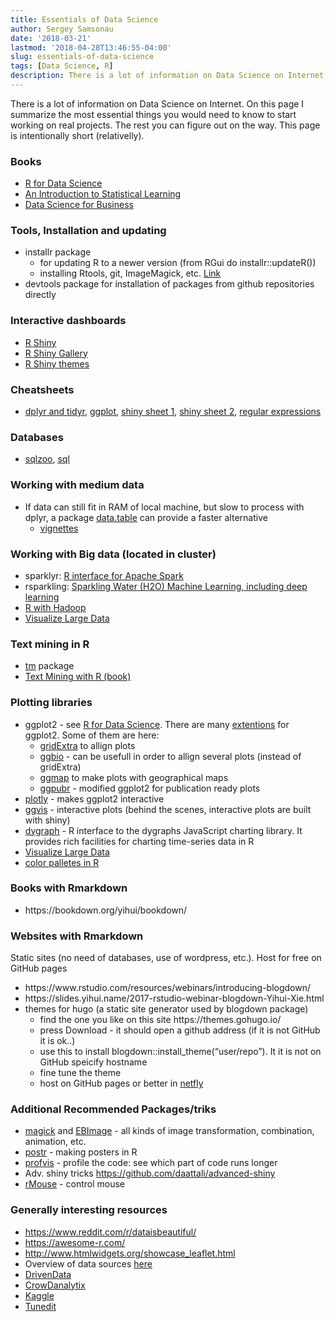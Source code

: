 ```yaml
---
title: Essentials of Data Science
author: Sergey Samsonau
date: '2018-03-21'
lastmod: '2018-04-28T13:46:55-04:00'
slug: essentials-of-data-science
tags: [Data Science, R]
description: There is a lot of information on Data Science on Internet. On this page I summarize the most essential things you would need to know to start working on real projects. The rest you can figure out on the way. This page is intentionally short (relativelly).
---
```


There is a lot of information on Data Science on Internet. On this page I summarize the most essential things you would need to know to start working on real projects. The rest you can figure out on the way. This page is intentionally short (relativelly).

### Books

* [R for Data Science](http://r4ds.had.co.nz/)
* [An Introduction to Statistical Learning](http://www-bcf.usc.edu/~gareth/ISL/)
* [Data Science for Business](http://shop.oreilly.com/product/0636920028918.do)

### Tools, Installation and updating

* installr package 
    * for updating R to a newer version (from RGui do installr::updateR())
    * installing Rtools, git, ImageMagick, etc. [Link](https://cran.r-project.org/web/packages/installr/installr.pdf)

* devtools package for installation of packages from github repositories directly	
	
### Interactive dashboards

* [R Shiny](https://shiny.rstudio.com/)
* [R Shiny Gallery](https://shiny.rstudio.com/gallery/)
* [R Shiny themes](https://rstudio.github.io/shinythemes/)

### Cheatsheets

* [dplyr and tidyr](https://www.rstudio.com/wp-content/uploads/2015/02/data-wrangling-cheatsheet.pdf), [ggplot](https://www.rstudio.com/wp-content/uploads/2015/03/ggplot2-cheatsheet.pdf), 
[shiny sheet 1](http://shiny.rstudio.com/images/shiny-cheatsheet.pdf), [shiny sheet 2](https://www.rstudio.com/wp-content/uploads/2015/02/shiny-cheatsheet.pdf),
[regular expressions](https://www.rstudio.com/wp-content/uploads/2016/09/RegExCheatsheet.pdf)

### Databases
* [sqlzoo](SQLZOO), [sql](https://db.rstudio.com/dplyr/)

### Working with medium data
* If data can still fit in RAM of local machine, but slow to process with dplyr, a package  [data.table](https://s3.amazonaws.com/assets.datacamp.com/img/blog/data+table+cheat+sheet.pdf) can provide a faster alternative
    * [vignettes](https://cran.r-project.org/web/packages/data.table/vignettes/)

### Working with Big data (located in cluster)
* sparklyr: [R interface for Apache Spark](http://spark.rstudio.com/index.html) 
* rsparkling: [Sparkling Water (H2O) Machine Learning, including deep learning](http://spark.rstudio.com/h2o.html)
* [R with Hadoop](http://blog.revolutionanalytics.com/2015/06/using-hadoop-with-r-it-depends.html)
* [Visualize Large Data](http://spark.rstudio.com/taxiDemoH2O.nb.html#visualize) 

### Text mining in R

* [tm](https://cran.r-project.org/web/packages/tm/vignettes/tm.pdf) package
* [Text Mining with R (book)](https://www.tidytextmining.com/)

### Plotting libraries

* ggplot2 - see [R for Data Science](http://r4ds.had.co.nz/). 
There are many [extentions](https://www.ggplot2-exts.org/) for ggplot2. Some of them are here:
    - [gridExtra](https://cran.r-project.org/web/packages/gridExtra/vignettes/arrangeGrob.html) to allign plots
    - [ggbio](https://www.bioconductor.org/packages/release/bioc/html/ggbio.html) - can be usefull in order to allign several plots (instead of gridExtra) 
    - [ggmap](https://github.com/dkahle/ggmap) to make plots with geographical maps
    - [ggpubr](http://www.sthda.com/english/wiki/ggpubr-r-package-ggplot2-based-publication-ready-plots#at_pco=smlwn-1.0&at_si=58e452e3ade9d20c&at_ab=per-2&at_pos=0&at_tot=1) - modified ggplot2 for publication ready plots
* [plotly](https://plot.ly/ggplot2/) - makes ggplot2 interactive
* [ggvis](http://ggvis.rstudio.com/0.1/ggvis-basics.html) - interactive plots (behind the scenes, interactive plots are built with shiny)
* [dygraph](https://rstudio.github.io/dygraphs/) - R interface to the dygraphs JavaScript charting library. It provides rich facilities for charting time-series data in R
* [Visualize Large Data](http://spark.rstudio.com/taxiDemoH2O.nb.html#visualize) 
* [color palletes in R](https://github.com/EmilHvitfeldt/r-color-palettes)

### Books with Rmarkdown

* https://bookdown.org/yihui/bookdown/

### Websites with Rmarkdown

Static sites (no need of databases, use of wordpress, etc.). Host for free on GitHub pages

* https://www.rstudio.com/resources/webinars/introducing-blogdown/
* https://slides.yihui.name/2017-rstudio-webinar-blogdown-Yihui-Xie.html
* themes for hugo (a static site generator used by blogdown package) 
    * find the one you like on this site https://themes.gohugo.io/
    * press Download - it should open a github address (if it is not GitHub it is ok..)
    * use this to install blogdown::install_theme("user/repo"). It it is not on GitHub speicify hostname
    * fine tune the theme
    * host on GitHub pages or better in [netfly](https://www.netlify.com/github-pages-vs-netlify/) 


### Additional Recommended Packages/triks

* [magick](https://cran.r-project.org/web/packages/magick/vignettes/intro.html) and [EBImage](https://www.bioconductor.org/packages/3.7/bioc/vignettes/EBImage/inst/doc/EBImage-introduction.html)  - all kinds of image transformation, combination, animation, etc.
* [postr](https://github.com/pzhaonet/postr) - making posters in R
* [profvis](https://rstudio.github.io/profvis/) - profile the code: see which part of code runs longer
* Adv. shiny tricks [https://github.com/daattali/advanced-shiny](https://github.com/daattali/advanced-shiny)
* [rMouse](https://cran.r-project.org/web/packages/rMouse/vignettes/rMouseVignette.html) - control mouse

### Generally interesting resources

* [https://www.reddit.com/r/dataisbeautiful/](https://www.reddit.com/r/dataisbeautiful/)
* [https://awesome-r.com/](https://awesome-r.com/)
* [http://www.htmlwidgets.org/showcase_leaflet.html](http://www.htmlwidgets.org/showcase_leaflet.html)
* Overview of data sources [here](https://www.kdnuggets.com/datasets/index.html)
* [DrivenData](https://www.drivendata.org/competitions/)
* [CrowDanalytix](https://www.crowdanalytix.com/community)
* [Kaggle](https://www.kaggle.com/competitions?sortBy=deadline&group=all&page=1&segment=allCategories)
* [Tunedit](http://tunedit.org/challenges)

